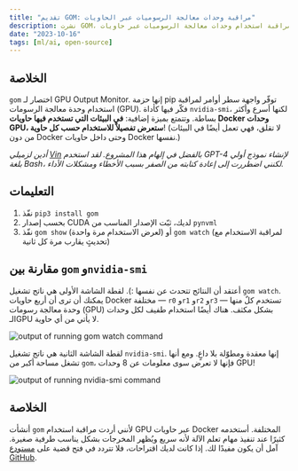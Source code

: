 ```yaml
---
title: "تقديم GOM: مراقبة وحدات معالجة الرسوميات عبر الحاويات"
description: نشرت GOM، وهي أداة سطر أوامر لمراقبة استخدام وحدات معالجة الرسوميات عبر حاويات Docker.
date: "2023-10-16"
tags: [ml/ai, open-source]
---
```


## الخلاصة

`gom` اختصار لـ GPU Output Monitor. إنها حزمة pip توفّر واجهة سطر أوامر لمراقبة استخدام وحدة معالجة الرسومات (GPU). فكّر فيها كأداة `nvidia-smi`، لكنها أسرع وأكثر بساطة. وتتمتع بميزة إضافية: **في البيئات التي تستخدم فيها حاويات Docker وحدات GPU، ستعرض تفصيلاً للاستخدام حسب كل حاوية**! (لا تقلق، فهي تعمل أيضًا في البيئات من دون Docker وحتى داخل حاويات Docker نفسها.)

_أدين لزميلي [Vin](https://howe.vin/) بالفضل في إلهام هذا المشروع. لقد استخدم GPT-4 لإنشاء نموذج أولي بلغة Bash، لكنني اضطررت إلى إعادة كتابته من الصفر بسبب الأخطاء ومشكلات الأداء._

## التعليمات

1. نفّذ `pip3 install gom`
2. بحسب إصدار CUDA لديك، ثبّت الإصدار المناسب من `pynvml`
3. نفّذ `gom show` (لعرض الاستخدام مرة واحدة) أو `gom watch` (لمراقبة الاستخدام مع تحديثٍ يقارب مرة كل ثانية)

## مقارنة بين `gom` و`nvidia-smi`

أعتقد أن النتائج تتحدث عن نفسها :). لقطة الشاشة الأولى هي ناتج تشغيل `gom watch`. يمكنك أن ترى أن أربع حاويات Docker مختلفة — `r0` و`r1` و`r2` و`r3` — تستخدم كلٌ منها وحدة معالجة رسومات (GPU) بشكل مكثف. هناك أيضًا استخدام طفيف لكل وحدات الـGPU لا يأتي من أي حاوية.

![output of running `gom watch` command](/blog-images/gom-watch.png)

لقطة الشاشة الثانية هي ناتج تشغيل `nvidia-smi`. إنها معقدة ومطوّلة بلا داعٍ. ومع أنها تشغل مساحة أكبر من `gom`، فإنها لا تعرض سوى معلومات عن 8 وحدات GPU!

![output of running `nvidia-smi` command](/blog-images/nvidia-smi.png)

## الخلاصة

أنشأت `gom` لأنني أردت مراقبة استخدام GPU عبر حاويات Docker المختلفة. أستخدمه كثيرًا عند تنفيذ مهام تعلم الآلة لأنه سريع ويُظهر المخرجات بشكل يناسب طرفية صغيرة. آمل أن يكون مفيدًا لك. إذا كانت لديك اقتراحات، فلا تتردد في فتح قضية على [مستودع GitHub](https://github.com/bgub/gom).